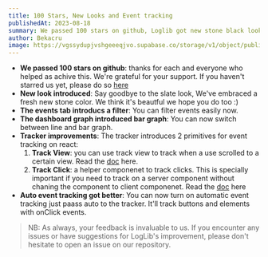 ```yaml
---
title: 100 Stars, New Looks and Event tracking
publishedAt: 2023-08-18
summary: We passed 100 stars on github, Loglib got new stone black look, events tab got love, event tracking primitaives added to the tracker and more...
author: Bekacru
image: https://vgssydupjvshgeeeqjvo.supabase.co/storage/v1/object/public/images/aug-18-2023.png
---
```


- **We passed 100 stars on github**: thanks for each and everyone who helped as achive this. We're grateful for your support. If you haven't starred us yet, please do so [here](https://github.com/loglib/loglib)
- **New look introduced**: Say goodbye to the slate look, We've embraced a fresh new stone color. We think it's beautful we hope you do too :)
- **The events tab introducs a filter**: You can filter events easily now. 
- **The dashboard graph introduced bar graph**: You can now switch between line and bar graph.
- **Tracker improvements**: The tracker introduces 2 primitives for event tracking on react:
    1. **Track View**: you can use track view to track when a use scrolled to a certain view. Read the [doc](/docs/advanced/track-view) here.
    2. **Track Click**: a helper componenet to track clicks. This is specially important if you need to track on a server component without chaning the component to client componenet. Read the [doc](/docs/advanced/track-click) here
- **Auto event tracking got better**: You can now turn on automatic event tracking just paass auto to the tracker. It'll track buttons and elements with onClick events. 

> NB: As always, your feedback is invaluable to us. If you encounter any issues or have suggestions for LogLib's improvement, please don't hesitate to open an issue on our repository.